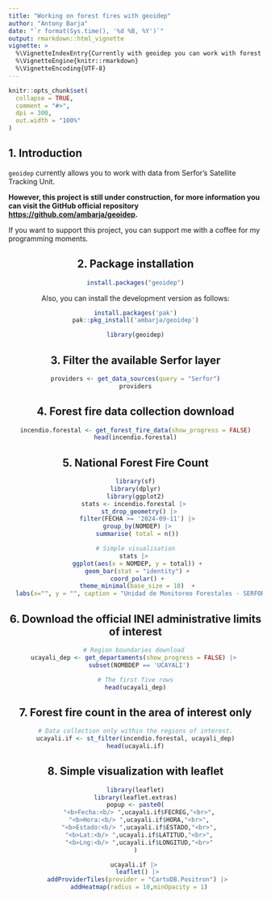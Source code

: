 ```yaml
---
title: "Working on forest fires with geoidep"
author: "Antony Barja"
date: "`r format(Sys.time(), '%d %B, %Y')`"
output: rmarkdown::html_vignette
vignette: >
  %\VignetteIndexEntry{Currently with geoidep you can work with forest fire data provided by the forest monitoring unit of serfor.}
  %\VignetteEngine{knitr::rmarkdown}
  %\VignetteEncoding{UTF-8}
---
```


```r
knitr::opts_chunk$set(
  collapse = TRUE,
  comment = "#>",
  dpi = 300,
  out.width = "100%" 
)
```

## 1. Introduction

`geoidep` currently allows you to work with data from Serfor's Satellite Tracking Unit.

**However, this project is still under construction, for more information you can visit the GitHub official repository <https://github.com/ambarja/geoidep>.**

If you want to support this project, you can support me with a coffee for my programming moments.

<center>
<script type='text/javascript' src='https://storage.ko-fi.com/cdn/widget/Widget_2.js'></script><script type='text/javascript'>kofiwidget2.init('Support Me on Ko-fi', '#ff0022', 'B0B56J9J9');kofiwidget2.draw();</script> 
<center/>

## 2. Package installation 

```r
install.packages("geoidep")
```
Also, you can install the development version as follows: 

```r
install.packages('pak')
pak::pkg_install('ambarja/geoidep')
```

```r
library(geoidep)
```

## 3. Filter the available Serfor layer

```r
providers <- get_data_sources(query = "Serfor")
providers
```

## 4. Forest fire data collection download
```r
incendio.forestal <- get_forest_fire_data(show_progress = FALSE)
head(incendio.forestal)
```

## 5. National Forest Fire Count 
```r
library(sf)
library(dplyr)
library(ggplot2)
stats <- incendio.forestal |> 
  st_drop_geometry() |>
  filter(FECHA >= '2024-09-11') |> 
  group_by(NOMDEP) |> 
  summarise( total = n()) 
```

```r
# Simple visualisation
stats |> 
  ggplot(aes(x = NOMDEP, y = total)) + 
  geom_bar(stat = "identity") + 
  coord_polar() + 
  theme_minimal(base_size = 10)  + 
  labs(x="", y = "", caption = "Unidad de Monitoreo Forestales - SERFOR")
```


## 6. Download the official INEI administrative limits of interest 
```r
# Region boundaries download 
ucayali_dep <- get_departaments(show_progress = FALSE) |> 
  subset(NOMBDEP == 'UCAYALI')
```

```r
# The first five rows
head(ucayali_dep)
```


## 7. Forest fire count in the area of interest only
```r
# Data collection only within the regions of interest.
ucayali.if <- st_filter(incendio.forestal, ucayali_dep)
head(ucayali.if)
```


## 8. Simple visualization with leaflet
```r
library(leaflet)
library(leaflet.extras)
popup <- paste0(
  "<b>Fecha:<b/> ",ucayali.if$FECREG,"<br>",
  "<b>Hora:<b/> ",ucayali.if$HORA,"<br>",
  "<b>Estado:<b/> ",ucayali.if$ESTADO,"<br>",
  "<b>Lat:<b/> ",ucayali.if$LATITUD,"<br>",
  "<b>Lng:<b/> ",ucayali.if$LONGITUD,"<br>"
)

ucayali.if |> 
  leaflet() |> 
  addProviderTiles(provider = "CartoDB.Positron") |> 
  addHeatmap(radius = 10,minOpacity = 1)
```
